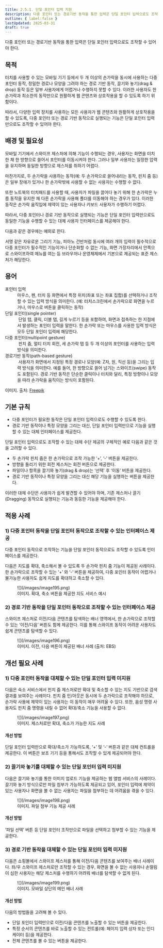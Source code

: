 ```yaml
---
title: 2.5.1. 단일 포인터 입력 지원
description: 다중 포인터 또는 경로기반 동작을 통한 입력은 단일 포인터 입력으로도 조작할 수 있어야 한다.
outline: { label:false }
lastUpdated: 2025-03-31
draft: true
---
```


<Aside title="검사 항목">
다중 포인터 또는 경로기반 동작을 통한 입력은 단일 포인터 입력으로도 조작할 수 있어야 한다.
</Aside>

## 목적
터치를 사용할 수 있는 모바일 기기 등에서 두 개 이상의 손가락을 동시에 사용하는 다중 포인터 동작, 정밀한 경로나 모양을 그려야 하는 경로 기반 동작, 끌기와 놓기(<span lang="en">drag & drop</span>) 동작 등은 일부 사용자에게 어렵거나 수행하지 못할 수 있다. 이러한 사용자도 한 손가락과 최소한의 동작만으로 원활하게 웹 콘텐츠와 상호작용을 할 수 있도록 하기 위함이다.

따라서, 다양한 입력 장치를 사용하는 모든 사용자가 웹 콘텐츠와 원활하게 상호작용을 할 수 있도록, 다중 포인터 또는 경로 기반 동작으로 실행되는 기능은 단일 포인터 입력만으로도 조작할 수 있어야 한다.

##	배경 및 필요성
모바일 기기에서 스와이프 제스처에 의해 기능이 수행되는 경우, 사용자는 화면을 터치한 채 한 방향으로 쓸어서 포인터를 이동시켜야 한다. 그러나 일부 사용자는 일정한 압력을 유지하며 동일한 방향으로 제스처를 취하기 어렵다.

마찬가지로, 두 손가락을 사용하는 동작(예: 두 손가락으로 쓸어내리는 동작, 핀치 줌 등)은 일부 장애가 있거나 한 손가락밖에 사용할 수 없는 사용자는 수행할 수 없다.

또한 노트북의 터치패드를 사용할 때, 사용자가 파일을 끌어다 놓기 위해 한 손가락은 누름 동작을 유지한 채 다른 손가락을 사용해 폴더를 이동해야 하는 경우가 있다. 이러한 동작은 손가락 움직임에 제약이 있는 사용자나 키보드 사용자가 수행하기 어렵다.

따라서, 다중 포인터나 경로 기반 동작으로 실행되는 기능은 단일 포인터 입력만으로도 동일한 기능을 수행할 수 있는 대체 사용자 인터페이스를 제공해야 한다.

다음과 같은 경우에는 예외로 한다.

서명 같은 자유로운 그리기 기능, 피아노 건반처럼 동시에 여러 개의 입력이 필수적으로 다중 포인터가 필수적인 기능이거나 단순화할 수 없는 기능, 화면 가장자리에서 안쪽으로 스와이프하여 메뉴를 여는 등 브라우저나 운영체제에서 기본으로 제공되는 표준 제스처가 해당한다.

## 용어
<dl>
	<dt>포인터 입력</dt>
	<dd>마우스, 펜, 터치 등 화면에서 특정 위치(좌표 또는 좌표 집합)를 선택하거나 조작할 수 있는 입력 방식을 의미한다. (예: 터치스크린에서 손가락으로 화면을 누르거나, 마우스로 버튼을 클릭하는 동작)</dd>
	<dt>단일 포인터(<span lang="en">single pointer</span>) </dt>
	<dd>
		<img src="/images/image192.png" alt="" class="desc-float" />
		단일 탭, 클릭, 더블 탭, 길게 누르기 등을 포함하여, 화면과 접촉하는 한 지점에서 발생하는 포인터 입력을 말한다. 한 손가락 또는 마우스를 사용한 입력 방식은 모두 단일 포인터 입력에 해당한다.
	</dd>
	<dt>다중 포인터(<span lang="en">multipoint gesture</span>)</dt>
	<dd>
		<img src="/images/image193.png" alt="" class="desc-float" />
		핀치 줌, 멀티 터치 회전, 세 손가락 탭 등 두 개 이상의 포인터를 사용하는 입력 방식을 의미한다.
	</dd>
	<dt>경로기반 동작(<span lang="en">path-based gesture</span>)</dt>
	<dd>
		<img src="/images/image194.png" alt="" class="desc-float" />
		사용자가 화면에서 지정된 특정 경로나 모양(예: Z자, 원, 직선 등)을 그리는 입력 방식을 의미한다. 예를 들어, 한 방향으로 쓸어 넘기는 스와이프(swipe) 동작도 포함된다. 경로 기반 동작은 단순한 클릭이나 터치와 달리, 특정 방향이나 모양을 따라 손가락을 움직이는 방식이 포함된다.
	</dd>
</dl>

이미지. 출처: [Freepik](https://www.freepik.com/free-vector/different-phone-hand-gestures-set_9649376.htm)

##	기본 규칙
- 다중 포인터가 필요한 동작은 단일 포인터 입력으로도 수행할 수 있도록 한다.
- 경로 기반 동작이나 특정 모양을 그리는 대신, 단일 포인터 입력만으로 기능을 실행할 수 있는 대체 인터페이스를 제공한다.

단일 포인터 입력으로도 조작할 수 있는 대체 수단 제공의 구체적인 예로 다음과 같은 것을 고려할 수 있다.

- 두 손가락 핀치 줌은 한 손가락으로 조작 가능한 ‘+’, ‘-’ 버튼을 제공한다.
- 방향을 돌리기 위한 회전 제스처는 회전 버튼으로 제공한다.
- 파일이나 항목을 끌기와 놓기(drag & drop)는 ‘선택’ 후 ‘이동’ 버튼을 제공한다.
- 경로 기반 동작이나 특정 모양을 그리는 대신 해당 기능을 실행하는 버튼을 제공한다.

이러한 대체 수단은 사용자가 쉽게 발견할 수 있어야 하며, 기존 제스처나 끌기(Dragging) 동작으로 실행되는 기능과 동등한 기능을 제공해야 한다.

## 적용 사례

### 1)	다중 포인터 동작을 단일 포인터 동작으로 조작할 수 있는 인터페이스 제공
다중 포인터 동작으로 조작하는 기능을 단일 포인터 동작으로도 조작할 수 있도록 인터페이스를 제공한다.

다음은 지도를 확대, 축소해서 볼 수 있도록 두 손가락 핀치 줌 기능이 제공된 사례이다. 한 손가락으로 조작할 수 있는 ‘+’ 와 ‘-’ 버튼을 제공하여, 다중 포인터 동작이 어렵거나 불가능한 사용자도 쉽게 지도를 확대하고 축소할 수 있다.

<figure>
	![](/images/image195.png)
	<figcaption>이미지. 확대, 축소 버튼을 제공한 지도 서비스 예시</figcaption>
</figure>

### 2)	경로 기반 동작을 단일 포인터 동작으로 조작할 수 있는 인터페이스 제공
스와이프 제스처로 이전/다음 콘텐츠를 탐색하는 배너 영역에서, 한 손가락으로 조작할 수 있는 ‘이전/다음’ 버튼도 함께 제공한다. 이를 통해 스와이프 동작이 어려운 사용자도 쉽게 콘텐츠를 탐색할 수 있다.

<figure>
	![](/images/image196.png)
	<figcaption>이미지. 이전, 다음 버튼이 제공된 배너 사례 (출처: EBS)</figcaption>
</figure>

## 개선 필요 사례
### 1)	다중 포인터 동작을 대체할 수 있는 단일 포인터 입력 미지원
다음은 숙소 서비스에서 핀치 줌 제스처로만 확대 및 축소할 수 있는 지도 기반으로 검색 결과를 보여주는 사례이다. 
핀치 줌 인/아웃은 동시에 두 손가락으로 조작해야 하므로, 손가락 사용에 제약이 있는 사용자는 이 동작이 매우 어려울 수 있다. 또한, 음성 명령 사용자도 핀치 줌 명령을 내릴 수 없어 확대/축소 기능을 사용할 수 없다.

<figure>
	![](/images/image197.png)
	<figcaption>이미지. 제스처로만 확대, 축소가 가능한 지도 사례</figcaption>
</figure>

#### 개선 방법
단일 포인터 입력만으로 확대/축소가 가능하도록, ‘+’ 및 ‘-’ 버튼과 같은 대체 컨트롤을 제공한다. 이 버튼은 보조 기기 등을 통해서도 조작할 수 있게 제공되어야 한다.

### 2)	끌기와 놓기를 대체할 수 있는 단일 포인터 입력 미지원
다음은 끌기와 놓기를 통한 이미지 업로드 기능을 제공하는 웹 앨범 서비스의 사례이다. 끌기와 놓기 방식으로만 파일 첨부가 가능하도록 제공되고 있어, 포인터 입력에 제약이 있는 사용자나 화면을 볼 수 없는 사용자는 파일을 첨부하는 데 어려움을 겪을 수 있다.

<figure>
	![](/images/image198.png)
	<figcaption>이미지. 파일 첨부 기능 제공 사례</figcaption>
</figure>

#### 개선 방법
‘파일 선택’ 버튼 등 단일 포인터 조작만으로 파일을 선택하고 첨부할 수 있는 기능을 제공한다.

### 3)	경로 기반 동작을 대체할 수 있는 단일 포인터 입력 미지원
다음은 쇼핑몰에서 스와이프 제스처를 통해 이전/다음 콘텐츠를 보여주는 배너 사례이다. 좌/우 스와이프 제스처로만 조작할 수 있는 경우, 화면을 볼 수 없는 사용자나 손떨림이 심한 사용자는 해당 제스처를 수행하기 어려워 배너를 탐색할 수 없게 된다.

<figure>
	![](/images/image199.png)
	<figcaption>이미지. 모바일 상단의 메인 배너 사례</figcaption>
</figure>

#### 개선 방법
다음의 방법들을 고려해 볼 수 있다.
- 단일 포인터 입력만으로 이전/다음 콘텐츠를 노출할 수 있는 버튼을 제공한다.
- 특정 순서의 콘텐츠를 바로 노출할 수 있는 컨트롤(예: 페이지 입력 상자 또는 인디케이터 등)을 제공한다.
- 전체 콘텐츠를 볼 수 있는 버튼을 제공한다.
